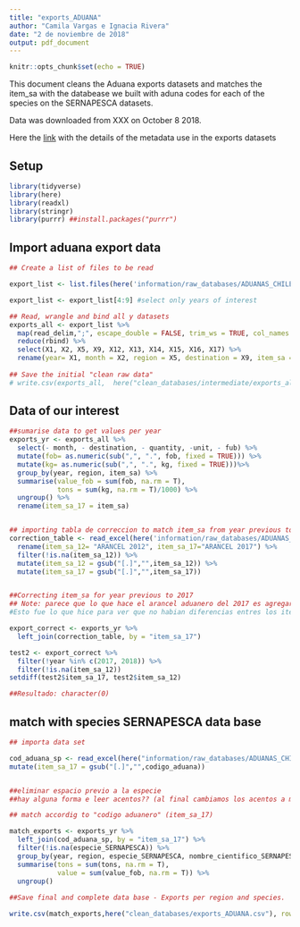```yaml
---
title: "exports_ADUANA"
author: "Camila Vargas e Ignacia Rivera"
date: "2 de noviembre de 2018"
output: pdf_document
---
```


```r
knitr::opts_chunk$set(echo = TRUE)
```

This document cleans the Aduana exports datasets and matches the item_sa with the databease we built with aduna codes for each of the species on the SERNAPESCA datasets. 

Data was downloaded from XXX on October 8 2018.

Here the [link](http://www.aduana.cl/aduana/site/artic/20080218/pags/20080218165942.html#vtxt_cuerpo_T47) with the details of the metadata use in the exports datasets

## Setup
```r
library(tidyverse)
library(here)
library(readxl)
library(stringr)
library(purrr) ##install.packages("purrr")
```



## Import aduana export data

```r

## Create a list of files to be read

export_list <- list.files(here('information/raw_databases/ADUANAS_CHILE/exports'), pattern= 'exports_20.*.csv', full.names = TRUE)

export_list <- export_list[4:9] #select only years of interest

## Read, wrangle and bind all y datasets
exports_all <- export_list %>% 
  map(read_delim,";", escape_double = FALSE, trim_ws = TRUE, col_names = FALSE, skip =1) %>% 
  reduce(rbind) %>% 
  select(X1, X2, X5, X9, X12, X13, X14, X15, X16, X17) %>% 
  rename(year= X1, month = X2, region = X5, destination = X9, item_sa =X12, fob = X13, fub = X14, kg = X15, quantity = X16, unit = X17)
  
## Save the initial "clean raw data"
# write.csv(exports_all,  here("clean_databases/intermediate/exports_all_ADUANA.csv"), row.names=F)

```

## Data of our interest

```r

##sumarise data to get values per year
exports_yr <- exports_all %>% 
  select(- month, - destination, - quantity, -unit, - fub) %>% 
  mutate(fob= as.numeric(sub(",", ".", fob, fixed = TRUE))) %>% 
  mutate(kg= as.numeric(sub(",", ".", kg, fixed = TRUE)))%>% 
  group_by(year, region, item_sa) %>% 
  summarise(value_fob = sum(fob, na.rm = T),
            tons = sum(kg, na.rm = T)/1000) %>% 
  ungroup() %>% 
  rename(item_sa_17 = item_sa)


## importing tabla de correccion to match item_sa from year previous to 2017
correction_table <- read_excel(here('information/raw_databases/ADUANAS_CHILE/arancel_aduanero_nomenclatura/tablas_correlacion/tabla_correccion_12_17.xlsx')) %>% 
  rename(item_sa_12= "ARANCEL 2012", item_sa_17="ARANCEL 2017") %>% 
  filter(!is.na(item_sa_12)) %>% 
  mutate(item_sa_12 = gsub("[.]","",item_sa_12)) %>% 
  mutate(item_sa_17 = gsub("[.]","",item_sa_17))


##Correcting item_sa for year previous to 2017
## Note: parece que lo que hace el arancel aduanero del 2017 es agregar más categorías que antes no existían par los productos del 2017 en adelante! por lo tanto no hay que hacer la corresccion.  
#Esto fue lo que hice para ver que no habian diferencias entres los item_sa del 2012 y 2017 para los años 2013, 2014, 2015 y 2016:

export_correct <- exports_yr %>% 
  left_join(correction_table, by = "item_sa_17") 

test2 <- export_correct %>% 
  filter(!year %in% c(2017, 2018)) %>% 
  filter(!is.na(item_sa_12))
setdiff(test2$item_sa_17, test2$item_sa_12)

##Resultado: character(0)

```

## match with species SERNAPESCA data base

```r
## importa data set

cod_aduana_sp <- read_excel(here("information/raw_databases/ADUANAS_CHILE/arancel_aduanero_nomenclatura/arancel_aduanero_2017/codigos_aduana_por_especie_2017.xlsx"), sheet = "Hoja1", range = "A1:G756") %>%
mutate(item_sa_17 = gsub("[.]","",codigo_aduana))


##eliminar espacio previo a la especie
##hay alguna forma e leer acentos?? (al final cambiamos los acentos a mano pero seria una buea cosa aprender como poder leerlos directamente)

```

```r
## match accordig to "codigo aduanero" (item_sa_17)

match_exports <- exports_yr %>% 
  left_join(cod_aduana_sp, by = "item_sa_17") %>% 
  filter(!is.na(especie_SERNAPESCA)) %>% 
  group_by(year, region, especie_SERNAPESCA, nombre_cientifico_SERNAPESCA) %>% 
  summarise(tons = sum(tons, na.rm = T),
            value = sum(value_fob, na.rm = T)) %>% 
  ungroup()
  
##Save final and complete data base - Exports per region and species.

write.csv(match_exports,here("clean_databases/exports_ADUANA.csv"), row.names=F)

```







